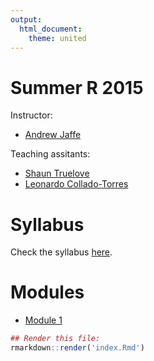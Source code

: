 ```yaml
---
output:
  html_document:
    theme: united
---
```


Summer R 2015
=============

Instructor: 

* [Andrew Jaffe](http://www.aejaffe.com/)

Teaching assitants:

* [Shaun Truelove](http://www.iddynamics.jhsph.edu/people.html)
* [Leonardo Collado-Torres](http://lcolladotor.github.io/)

# Syllabus

Check the syllabus [here](http://www.aejaffe.com/summerR_2015/docs/Syllabus-summerR-student.doc).

# Modules

* [Module 1](modules/module1.html)

<!--
* [Module 2](modules/module2.html)
* [Module 3](modules/module3.html)
* [Module 4](modules/module4.html)
* [Module 5](modules/module5.html)
* [Module 6](modules/module6.html)
* [Module 7](modules/module7.html)
* [Module 8](modules/module8.html)
* [Module 9](modules/module9.html)
* [Module 10](modules/module10.html)
* [Module 11](modules/module11.html)
* [Module 12](modules/module12.html)
* [Module 13](modules/module13.html)
* [Module 14](modules/module14.html)
!-->


```r
## Render this file:
rmarkdown::render('index.Rmd')
```
